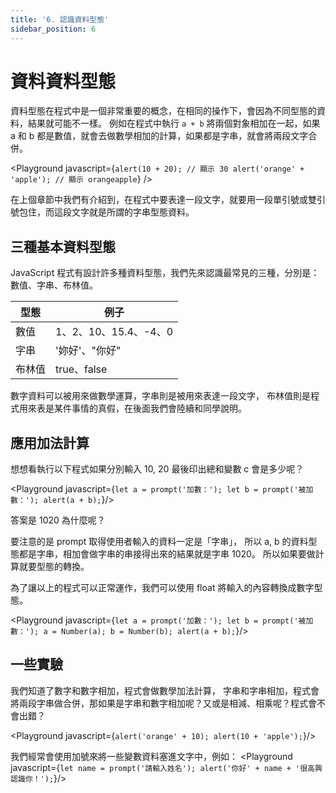 ```yaml
---
title: '6. 認識資料型態'
sidebar_position: 6
---
```


# 資料資料型態
資料型態在程式中是一個非常重要的概念，在相同的操作下，會因為不同型態的資料，結果就可能不一樣。
例如在程式中執行 `a + b` 將兩個對象相加在一起，如果 a 和 b 都是數值，就會去做數學相加的計算，如果都是字串，就會將兩段文字合併。

<Playground javascript={`
alert(10 + 20); // 顯示 30
alert('orange' + 'apple'); // 顯示 orangeapple
`} />

在上個章節中我們有介紹到，在程式中要表達一段文字，就要用一段單引號或雙引號包住，而這段文字就是所謂的字串型態資料。

## 三種基本資料型態
JavaScript 程式有設計許多種資料型態，我們先來認識最常見的三種，分別是：數值、字串、布林值。

|型態    |例子|
|-|-|
|數值   |1、2、10、15.4、-4、0|
|字串   |'妳好'、"你好"|
|布林值  |true、false|

數字資料可以被用來做數學運算，字串則是被用來表達一段文字，
布林值則是程式用來表是某件事情的真假，在後面我們會陸續和同學說明。


## 應用加法計算
想想看執行以下程式如果分別輸入 10, 20 最後印出總和變數 c 會是多少呢？

<Playground javascript={`
let a = prompt('加數：');
let b = prompt('被加數：');
alert(a + b);
`}/>

答案是 1020 為什麼呢？

要注意的是 prompt 取得使用者輸入的資料一定是「字串」，
所以 a, b 的資料型態都是字串，相加會做字串的串接得出來的結果就是字串 1020。
所以如果要做計算就要型態的轉換。

為了讓以上的程式可以正常運作，我們可以使用 float 將輸入的內容轉換成數字型態。

<Playground javascript={`
let a = prompt('加數：');
let b = prompt('被加數：');
a = Number(a);
b = Number(b);
alert(a + b);
`}/>

## 一些實驗
我們知道了數字和數字相加，程式會做數學加法計算，
字串和字串相加，程式會將兩段字串做合併，那如果是字串和數字相加呢？又或是相減、相乘呢？程式會不會出錯？

<Playground javascript={`
alert('orange' + 10);
alert(10 + 'apple');
`}/>

我們經常會使用加號來將一些變數資料塞進文字中，例如：
<Playground javascript={`
let name = prompt('請輸入姓名');
alert('你好' + name + '很高興認識你！');
`}/>